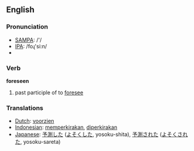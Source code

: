 ==English==

=== Pronunciation ===
*[[w:SAMPA|SAMPA]]: /'/
*[[w:IPA|IPA]]: /foɻ'si:n/
*{{audio|en-us-foreseen.ogg|Audio (US)}}

=== Verb ===

'''foreseen'''

# past participle of to [[foresee]]

=== Translations ===
*[[Dutch]]: [[voorzien]]
*[[Indonesian]]: [[kira|memperkirakan]], [[kira|diperkirakan]]
*[[Japanese]]: [[予測]]した ([[よそく]]した, yosoku-shita), [[予測]]された ([[よそく]]された, yosoku-sareta)